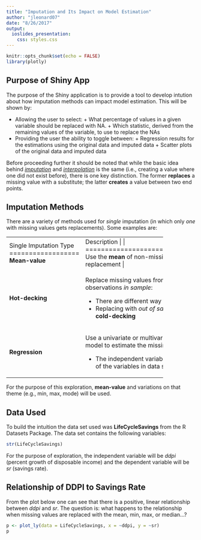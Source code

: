 ```yaml
---
title: "Imputation and Its Impact on Model Estimation"
author: "jleonard07"
date: "8/26/2017"
output: 
  ioslides_presentation:
    css: styles.css
---
```


```r
knitr::opts_chunk$set(echo = FALSE)
library(plotly)
```

## Purpose of Shiny App

The purpose of the Shiny application is to provide a tool to develop intution about how imputation methods can impact model estimation. This will be shown by:

* Allowing the user to select:
      + What percentage of values in a given variable should be replaced with NA.
      + Which statistic, derived from the remaining values of the variable, to use to replace the NAs
* Providing the user the ability to toggle between:
      + Regression results for the estimations using the original data and imputed data
      + Scatter plots of the original data and imputed data


Before proceeding further it should be noted that while the basic idea behind [_imputation_](https://en.wikipedia.org/wiki/Imputation_%28statistics%29) and  [_interpolation_](https://en.wikipedia.org/wiki/Interpolation) is the same (i.e., creating a value where one did not exist before), there is one key distinction. The former **replaces** a missing value with a substitute; the latter **creates** a value between two end points.  

## Imputation Methods

There are a variety of methods used for _single_ imputation (in which only _one_ with missing values gets replacements). Some examples are:


+------------------+------------------------------------+
| Single Imputation| Description                        |
|      Type        |                                    |
+==================+====================================+
| **Mean-value**   | Use the **mean** of non-missing values |
|                  | as replacement                     |
+------------------+------------------------------------+
|**Hot-decking**   | Replace missing values from similar|
|                  | observations _in sample_:          |    
|                  |                                    |   
|                  | + There are different way to do    |
|                  | this                               |
|                  | + Replacing with _out of sample_ is|
|                  | called **cold-decking**            |
+------------------+------------------------------------+
|**Regression**    | Use a univariate or multivariate   |
|                  | regression model to estimate the   |    
|                  | missing variable.                  |
|                  |                                    |
|                  | + The independent variables are 1  |
|                  | or more of the variables in data   |
|                  | set                                |   
+------------------+------------------------------------+

For the purpose of this exploration, **mean-value** and variations on that theme (e.g., min, max, mode) will be used.

## Data Used

To build the intuition the data set used was **LifeCycleSavings** from the R Datasets Package. The data set contains the following variables:

```r
str(LifeCycleSavings)
```

For the purpose of exploration, the independent variable will be _ddpi_ (percent growth of disposable income) and the dependent variable will be _sr_ (savings rate).

## Relationship of DDPI to Savings Rate
From the plot below one can see that there is a positive, linear relationship between _ddpi_ and _sr_. The question is: what happens to the relationship when missing values are replaced with the mean, min, max, or median...?

```r
p <- plot_ly(data = LifeCycleSavings, x = ~ddpi, y = ~sr)
p
```
